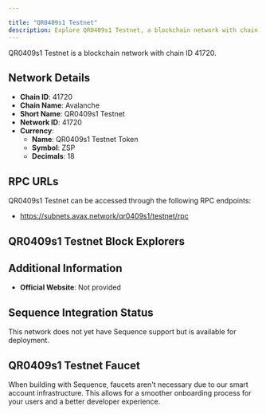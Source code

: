 ```yaml
---

title: "QR0409s1 Testnet"
description: Explore QR0409s1 Testnet, a blockchain network with chain ID 41720. Learn about its native currency, QR0409s1 Testnet Token, and how to interact with the network.
---
```




QR0409s1 Testnet is a blockchain network with chain ID 41720.

## Network Details

- **Chain ID**: 41720
- **Chain Name**: Avalanche
- **Short Name**: QR0409s1 Testnet
- **Network ID**: 41720
- **Currency**: 
  - **Name**: QR0409s1 Testnet Token
  - **Symbol**: ZSP
  - **Decimals**: 18

## RPC URLs

QR0409s1 Testnet can be accessed through the following RPC endpoints:

- https://subnets.avax.network/qr0409s1/testnet/rpc

## QR0409s1 Testnet Block Explorers



## Additional Information

- **Official Website**: Not provided

## Sequence Integration Status

This network does not yet have Sequence support but is available for deployment.

## QR0409s1 Testnet Faucet

When building with Sequence, faucets aren't necessary due to our smart account infrastructure. This allows for a smoother onboarding process for your users and a better developer experience.
